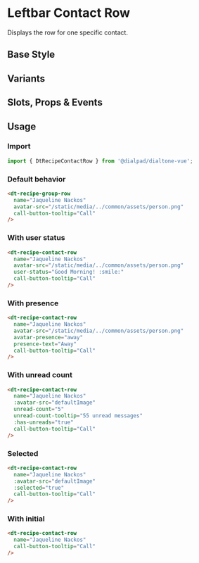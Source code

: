 

<Meta of={ContactRowStories}/>

# Leftbar Contact Row

<Subtitle>
  Displays the row for one specific contact.
</Subtitle>

## Base Style

<Canvas>
  <Story of={ContactRowStories.Default} />
</Canvas>

## Variants

<Canvas>
  <Story of={ContactRowStories.Variants} />
</Canvas>

## Slots, Props & Events

<Controls />

## Usage

### Import

```jsx
import { DtRecipeContactRow } from '@dialpad/dialtone-vue';
```

### Default behavior

```html
<dt-recipe-group-row
  name="Jaqueline Nackos"
  avatar-src="/static/media/../common/assets/person.png"
  call-button-tooltip="Call"
/>
```

### With user status

```html
<dt-recipe-contact-row
  name="Jaqueline Nackos"
  avatar-src="/static/media/../common/assets/person.png"
  user-status="Good Morning! :smile:"
  call-button-tooltip="Call"
/>
```

### With presence

```html
<dt-recipe-contact-row
  name="Jaqueline Nackos"
  avatar-src="/static/media/../common/assets/person.png"
  avatar-presence="away"
  presence-text="Away"
  call-button-tooltip="Call"
/>
```

### With unread count

```html
<dt-recipe-contact-row
  name="Jaqueline Nackos"
  :avatar-src="defaultImage"
  unread-count="5"
  unread-count-tooltip="55 unread messages"
  :has-unreads="true"
  call-button-tooltip="Call"
/>
```

### Selected

```html
<dt-recipe-contact-row
  name="Jaqueline Nackos"
  :avatar-src="defaultImage"
  :selected="true"
  call-button-tooltip="Call"
/>
```

### With initial

```html
<dt-recipe-contact-row
  name="Jaqueline Nackos"
  call-button-tooltip="Call"
/>
```
